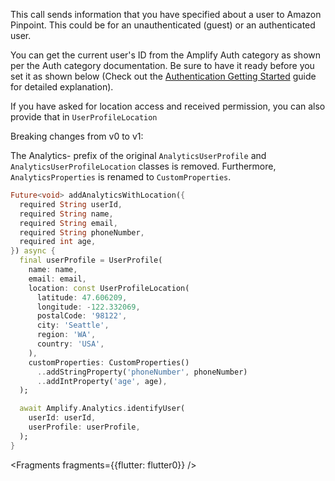 This call sends information that you have specified about a user to Amazon Pinpoint. This could be for an unauthenticated (guest) or an authenticated user.

You can get the current user's ID from the Amplify Auth category as shown per the Auth category documentation. Be sure to have it ready before you set it as shown below (Check out the [Authentication Getting Started](/lib/auth/getting-started) guide for detailed explanation).

If you have asked for location access and received permission, you can also provide that in `UserProfileLocation`

<Callout>

Breaking changes from v0 to v1:  

The Analytics- prefix of the original `AnalyticsUserProfile` and `AnalyticsUserProfileLocation` classes is removed.  Furthermore, `AnalyticsProperties` is renamed to `CustomProperties`. 


</Callout>

```dart
Future<void> addAnalyticsWithLocation({
  required String userId,
  required String name,
  required String email,
  required String phoneNumber,
  required int age,
}) async {
  final userProfile = UserProfile(
    name: name,
    email: email,
    location: const UserProfileLocation(
      latitude: 47.606209,
      longitude: -122.332069,
      postalCode: '98122',
      city: 'Seattle',
      region: 'WA',
      country: 'USA',
    ),
    customProperties: CustomProperties()
      ..addStringProperty('phoneNumber', phoneNumber)
      ..addIntProperty('age', age),
  );

  await Amplify.Analytics.identifyUser(
    userId: userId,
    userProfile: userProfile,
  );
}
```


<Fragments fragments={{flutter: flutter0}} />
